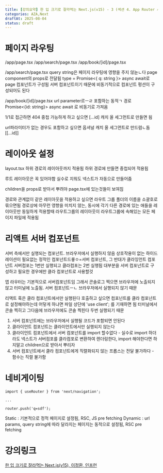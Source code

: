 ```yaml
---
title: [강의요약] 한 입 크기로 잘라먹는 Next.js(v15) - 3 (섹션 4. App Router 시작하기)
categories: AZA,Next
draftAt: 2025-08-04
status: draft
---
```


# 페이지 라우팅

/app/page.tsx
/app/search/page.tsx
/app/book/[id]/page.tsx

/app/search/page.tsx
query string은 페이지 라우팅에 영향을 주지 않늗ㄴ다
page component의 props로 전달됨
type = Promise<{ q: string }>
async await로 page 컴포넌트가 구성됨
서버 컴포넌트이기 때문에 비동기적으로 컴포넌트 펑션이 구성되어도 된다

/app/book/[id]/page.tsx
url parameter르ㅡㄹ 포함하는 동적ㄱ 경로
Promise<{id: string}>
async await 로 비동기로 가져옴

1/1로 접근하면 404
중첩 가능하게 하고 싶으면 [...id] 캐치 올 세그먼트로 만들면 됨

url파라미터가 없는 경우도 포함하고 싶으면
옵셔널 캐치 올 세그먼트로 만드렴ㄴ돔 [[...id]]

# 레이아웃 설정

layout.tsx
하위 경로의 레이아웃까지 적용됨
하위 경로에 만들면 중첩되어 적용됨

루트 레이아웃은 꼭 있어야함
실수로 지워도 넥스트가 자동으로 만들어줌

children을 props로 받아서 뿌려야 page.tsx에 있는것들이 보여짐

경로와 관계없이 같은 레이아웃을 적용하고 싶으면
라우트 그룹
폴더의 이름을 소괄호로 묶으면됨
경로상에 아무런 영향을 미치지 않는, 동시에 각기 다른 경로에 있는 애들을 레이아웃만 동일하게 적용할때
라우트그룹의 레이아웃이 라우트그룹에 속해있는 모든 페이지 파일에 적용됨

# 리액트 서버 컴포넌트

서버 측에서만 실행되는 컴포넌트. 브라우저에서 실행하지 않음
상호작용이 없는 하이드레이션이 필요없는 정적인 컴포넌트드롷ㅇ=서버 컴포넌트, 그 반대가 클라잉언트 컴포넌트
서버컴포는 1번만 실행되고 클라컴포는 2번 실행됨
대부분을 서버 컴포넌트로 구성하고 필요한 경우에만 클라 컴포넌트로 사용할것

앱 라우터는 기본적으로 서버컴포넌트임
그래서 콘솔로그 찍으면 브라우저에 노출되지 않고 터미널에 노출됨. 서버 컴포넌트ㅡㄴ 브라우저에서 실행되지 않기 때문

리액트 훅은 클라 컴포넌트에서만 실행된다 호출하고 싶으면 컴포넌트를 클라 컴포넌트로 설정해야하는데
어덯게 하냐면 파일 상단에 'use client'; 를 기재하면 됨
터미널에서 콘솔 찍히고 그다음에 브라우저에도 콘솔 찍힌다 두번 실행되기 때문

1. 서버 컴포넌트에는 브라우저에서 실행될 코드가 포함되면 안된다
2. 클라이언트 컴포넌트는 클라이언트에서만 실행되지 않는다
3. 클라이언트 컴포넌트에서 서버 컴포넌트를 import 할수없다 - 실수로 import 하더라도 넥스트가 서버컴포를 클라컴포로 변환하여 렌더링한다, import 해야한다면 하지말고 children으로 받아서 뿌리자
4. 서버 컴포넌트에서 클라 컴포넌트에게 직렬화되지 않는 프롭스는 전달 불가하다 - 함수는 직렬 불가함

# 네비게이팅

```
import { useRouter } from 'next/navigation';

...

router.push('q=sdf');
```

Static : 기본적으로 정적 페이지로 설정됨, RSC, JS pre fetching
Dynamic : url params, query string에 따라 달라지는 페이지는 동적으로 설정됨, RSC pre fetching

# 강의링크

[한 입 크기로 잘라먹는 Next.js(v15), 이정환, 인프런](https://www.inflearn.com/course/%ED%95%9C%EC%9E%85-%ED%81%AC%EA%B8%B0-nextjs/dashboard)
